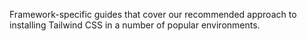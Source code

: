 
Framework-specific guides that cover our recommended approach to installing Tailwind CSS in a number of popular environments.

<Frameworks />
